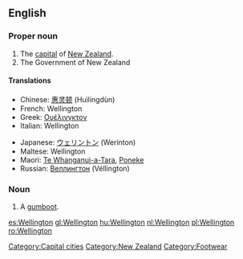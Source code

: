 {{wikipedia}}
==English==

===Proper noun===
{{en-proper noun}}

# The [[capital]] of [[New Zealand]].
# The Government of New Zealand

====Translations====
{{top}}
*Chinese: [[惠灵顿]] (Huìlíngdùn)
*French: Wellington
*Greek: [[Ουέλινγκτον]]
*Italian: Wellington
{{mid}}
*Japanese: [[ウェリントン]] (Werinton)
*Maltese: Wellington
*Maori: [[Te Whanganui-a-Tara]], [[Poneke]]
*Russian: [[Веллингтон]] (Véllington) {{m}}
{{bottom}}

===Noun===
{{en-noun}}

# A [[gumboot]].

[[Category:Capital cities]]
[[Category:New Zealand]]
[[Category:Footwear]]

[[es:Wellington]]
[[gl:Wellington]]
[[hu:Wellington]]
[[nl:Wellington]]
[[pl:Wellington]]
[[ro:Wellington]]